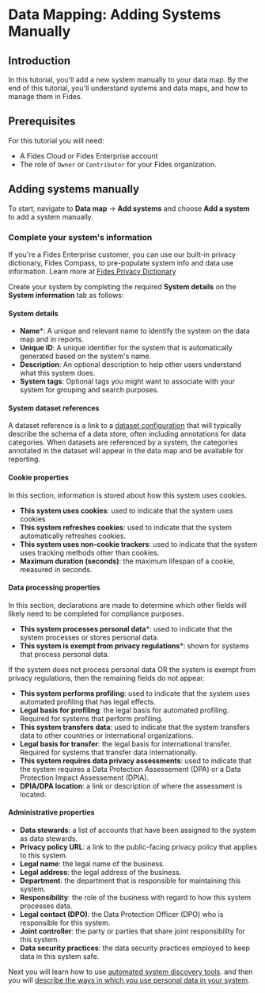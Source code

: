 
# Data Mapping: Adding Systems Manually

<TutorialKey duration="4" product="Fides" topic="Data Mapping" video="true" interactive="true"/>

## Introduction
In this tutorial, you'll add a new system manually to your data map. By the end of this tutorial, you'll understand systems and data maps, and how to manage them in Fides.

## Prerequisites

For this tutorial you will need:

* A Fides Cloud or Fides Enterprise account
* The role of `Owner` or `Contributor` for your Fides organization.

## Adding systems manually

To start, navigate to **Data map** → **Add systems** and choose **Add a system** to add a system manually. 

<Screenshot img="/assets/img/docs/docs/tutorials/data-mapping-manual-create-system.gif" description="Add a system manually" />

### Complete your system's information

<Callout emoji="" type="info">If you're a Fides Enterprise customer, you can use our built-in privacy dictionary, Fides Compass, to pre-populate system info and data use information. Learn more at [Fides Privacy Dictionary](/docs/docs/tutorials/data-mapping-dictionary)</Callout>

Create your system by completing the required **System details** on the **System information** tab as follows:

#### System details

* **Name***:  A unique and relevant name to identify the system on the data map and in reports.
* **Unique ID**: A unique identifier for the system that is automatically generated based on the system's name.
* **Description**: An optional description to help other users understand what this system does. 
* **System tags**: Optional tags you might want to associate with your system for grouping and search purposes.

<Screenshot img="/assets/img/docs/docs/tutorials/data-mapping-manual-create-system-info.gif" description="Add system info" />

#### System dataset references
A dataset reference is a link to a [dataset configuration](/docs/user-guides/datasets) that will typically describe the schema of a data store, often including annotations for data categories. When datasets are referenced by a system, the categories annotated in the dataset will appear in the data map and be available for reporting.

#### Cookie properties
In this section, information is stored about how this system uses cookies.
* **This system uses cookies**: used to indicate that the system uses cookies
* **This system refreshes cookies**: used to indicate that the system automatically refreshes cookies. 
* **This system uses non-cookie trackers**: used to indicate that the system uses tracking methods other than cookies.
* **Maximum duration (seconds)**: the maximum lifespan of a cookie, measured in seconds.

#### Data processing properties
In this section, declarations are made to determine which other fields will likely need to be completed for compliance purposes.
* **This system processes personal data***: used to indicate that the system processes or stores personal data. 
* **This system is exempt from privacy regulations***: shown for systems that process personal data.

<Callout emoji="" type="info">If the system does not process personal data OR the system is exempt from privacy regulations, then the remaining fields do not appear.</Callout>

* **This system performs profiling**: used to indicate that the system uses automated profiling that has legal effects.
* **Legal basis for profiling**: the legal basis for automated profiling. Required for systems that perform profiling.
* **This system transfers data**: used to indicate that the system transfers data to other countries or international organizations. 
* **Legal basis for transfer**: the legal basis for international transfer. Required for systems that transfer data internationally.
* **This system requires data privacy assessments**: used to indicate that the system requires a Data Protection Assessement (DPA) or a Data Protection Impact Assessement (DPIA).
* **DPIA/DPA location**: a link or description of where the assessment is located. 

<Screenshot img="/assets/img/docs/docs/tutorials/data-mapping-manual-create-system-properties.gif" description="Add system properties" />

#### Administrative properties

* **Data stewards**: a list of accounts that have been assigned to the system as data stewards.
* **Privacy policy URL**: a link to the public-facing privacy policy that applies to this system.
* **Legal name**: the legal name of the business.
* **Legal address**: the legal address of the business.
* **Department**: the department that is responsible for maintaining this system.
* **Responsibility**: the role of the business with regard to how this system processes data.
* **Legal contact (DPO)**: the Data Protection Officer (DPO) who is responsible for this system.
* **Joint controller**: the party or parties that share joint responsibility for this system.
* **Data security practices**: the data security practices employed to keep data in this system safe.

<Screenshot img="/assets/img/docs/docs/tutorials/data-mapping-manual-create-system-admin.gif" description="Add system administrative info" />

Next you will learn how to use [automated system discovery tools](/docs/docs/tutorials/data-mapping-system-detection). and then you will [describe the ways in which you use personal data in your system](/docs/docs/tutorials/data-mapping-data-uses).